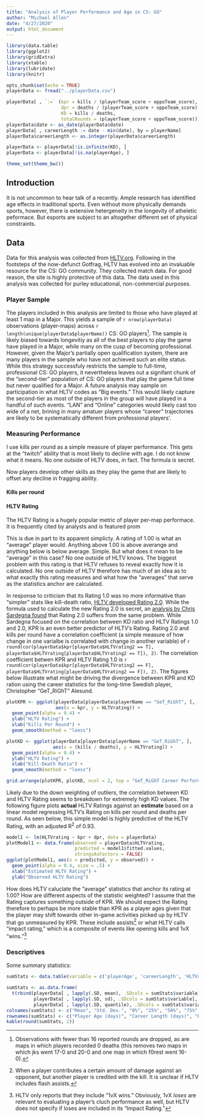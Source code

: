 ```yaml
---
title: "Analysis of Player Performance and Age in CS: GO"
author: "Michael Allen"
date: "4/27/2020"
output: html_document
---
```


```r
library(data.table)
library(ggplot2)
library(gridExtra)
library(xtable)
library(lubridate)
library(knitr)

opts_chunk$set(echo = TRUE)
playerData <- fread("../playerData.csv")

playerData[ , `:=` (kpr = kills / (playerTeam_score + oppoTeam_score),
                    dpr = deaths / (playerTeam_score + oppoTeam_score),
                    KD = kills / deaths,
                    totalRounds = (playerTeam_score + oppoTeam_score))]
playerData$date <- as_date(playerData$date)
playerData[ , careerLength := date - min(date), by = playerName]
playerData$careerLength <- as.integer(playerData$careerLength)

playerData <- playerData[!is.infinite(KD), ]
playerData <- playerData[!is.na(playerAge), ]

theme_set(theme_bw())
```

## Introduction

It is not uncommon to hear talk of a recently. Ample research has identified age effects in traditional sports. Even without more physically demands sports, however, there is extensive hetergeneity in the longevity of atheletic peformace. But esports are subject to an altogether different set of physical constraints. 

## Data

Data for this analysis was collected from [HLTV.org](https://www.HLTV.org). Following in the footsteps of the now-defunct Gotfrag, HLTV has evolved into an invaluable resource for the CS: GO community. They collected match data. For good reason, the site is highly protective of this data. The data used in this analysis was collected for purley educational, non-commercial purposes.


### Player Sample
The players included in this analysis are limited to those who have played at least 1 map in a Major. This yields a sample of `r nrow(playerData)` observations (player-maps) across `r length(unique(playerData$playerName))` CS: GO players[^1]. The sample is likely biased towards longevitiy as all of the best players to play the game have played in a Major, while many on the cusp of becoming professional. However, given the Major's partially open qualification system, there are many players in the sample who have not achieved such an elite status. While this strategy successfuly restricts the sample to full-time, professional CS: GO players, it nevertheless leaves out a signifant chunk of the "second-tier" population of CS: GO players that play the game full time but never qualified for a Major. A future analysis may sample on participation in what HLTV codes as "Big events." This would likely capture the second-tier as most of the players in the group will have played in a handful of such events. "LAN" and "Online" categories would likely cast too wide of a net, brining in many amatuer players whose "career" trajectories are likely to be systematically different from professional players'.

[^1]: Observations with fewer than 16 reported rounds are dropped, as are maps in which players recorded 0 deaths (this removes two maps in which jks went 17-0 and 20-0 and one map in which f0rest went 16-0).

### Measuring Performance
I use kills per round as a simple measure of player performance. This gets at the "twitch" ability that is most likely to decline with age. I do not know what it means. No one outside of HLTV does, in fact. The formula is secret.

Now players develop other skills as they play the game that are likely to offset any decline in fragging ability.

#### Kills per round

#### HLTV Rating

The HLTV Rating is a hugely popular metric of player per-map performace. It is frequently cited by analysts and is featured prom

This is due in part to its apparent simplicty. A rating of 1.00 is what an "average" player would. Anything above 1.00 is above averange and anything below is below average. Simple. But what does it mean to be "average" in this case? No one outside of HLTV knows. The biggest problem with this rating is that HLTV refuses to reveal exactly how it is calculated. No one outside of HLTV therefore has much of an idea as to what exactly this rating measures and what how the "averages" that serve as the statistics anchor are calculated.

In response to criticism that its Rating 1.0 was no more informative than "simpler" stats like kill-death ratio, [HLTV developed Rating 2.0](https://www.hltv.org/news/20695/introducing-rating-20). While the formula used to calculate the new Rating 2.0 is secret, an [analysis by Chris Sardegna found](https://chrissardegna.com/blog/problems-with-csgo-rating-systems/) that Rating 2.0 suffers from the same problem. While Sardegna focused on the correlation between KD ratio and HLTV Ratings 1.0 and 2.0, KPR is an even better predictor of HLTV's Rating. Rating 2.0 and kills per round have a correlation coefficient (a simple measure of how change in one varialbe is correlated with change in another variable) of `r round(cor(playerData$kpr[playerData$HLTVrating2 == T], playerData$HLTVrating[playerData$HLTVrating2 == T]), 2)`. The correlation coefficient betwen KPR and HLTV Rating 1.0 is 
`r round(cor(playerData$kpr[playerData$HLTVrating2 == F], playerData$HLTVrating[playerData$HLTVrating2 == F]), 2)`. The figures below illustrate what might be driving the divergence between KPR and KD ration using the career statistics for the long-time Swedish player, Christopher "GeT_RiGhT" Alesund.

```r
plotKPR <- ggplot(playerData[playerData$playerName == "GeT_RiGhT", ], 
                  aes(x = kpr, y = HLTVrating)) +
  geom_point(alpha = 0.4) +
  ylab("HLTV Rating") +
  xlab("Kills Per Round") +
  geom_smooth(method = "loess")

plotKD <- ggplot(playerData[playerData$playerName == "GeT_RiGhT", ],
                 aes(x = (kills / deaths), y = HLTVrating)) +
  geom_point(alpha = 0.4) +
  ylab("HLTV Rating") +
  xlab("Kill-Death Ratio") +
  geom_smooth(method = "loess")

grid.arrange(plotKPR, plotKD, ncol = 2, top = "GeT_RiGhT Career Performance")
```

Likely due to the down weighting of outliers, the correlation between KD and HLTV Rating seems to breakdown for extremely high KD values. The following figure plots **actual** HLTV Ratings against an **estimate** based on a linear model regressing HLTV's Rating on kills per round and deaths per round. As seen below, this simple model is highly predictive of the HLTV Rating, with an adjusted R^2^ of 0.93.

```r
model1 <- lm(HLTVrating ~ kpr + dpr, data = playerData)
plotModel1 <- data.frame(observed = playerData$HLTVrating, 
                         predicted = model1$fitted.values,
                         stringsAsFactors = FALSE)
ggplot(plotModel1, aes(x = predicted, y = observed)) +
  geom_point(alpha = 0.4, size = .5) +
  xlab("Estimated HLTV Rating") +
  ylab("Observed HLTV Rating")
```

How does HLTV caluclate the "average" statistics that anchor its rating at 1.00? How are different aspects of the statistic weighted? I assume that the Rating captures something outside of KPR. We should expect the Rating therefore to perhaps be more stable than KPR as a player ages given that the player may shift towards other in-game activities picked up by HLTV that go unmeasured by KPR. These include assists[^2] or what HLTV calls "impact rating," which is a composite of events like opening kills and 1vX "wins."[^3]

[^2]: When a player contributes a certain amount of damage against an opponent, but another player is credited with the kill. It is unclear if HLTV includes flash assists.

[^3]: HLTV only reports that they include "1vX wins." Obviously, 1vX *loses* are relevant to evaluating a player's cluch performance as well, but HLTV does not specify if loses are included in its "Impact Rating."

### Descriptives
Some summary statistics:
```r
sumStats <- data.table(variable = c('playerAge', 'careerLength', 'HLTVrating', 'kpr'))

sumStats <- as.data.frame(
  t(rbind(playerData[ , lapply(.SD, mean), .SDcols = sumStats$variable],
          playerData[ , lapply(.SD, sd), .SDcols = sumStats$variable],
          playerData[ , lapply(.SD, quantile), .SDcols = sumStats$variable])))
colnames(sumStats) <- c("Mean", "Std. Dev.", "0%", "25%", "50%", "75%", "100%")
rownames(sumStats) <- c("Player Age (days)", "Career Length (days)", "HLTV Rating", "Kills per round")
kable(round(sumStats, 2))
```